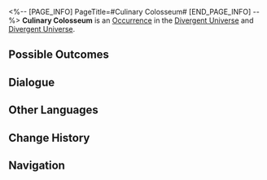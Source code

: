 <%-- [PAGE_INFO]
PageTitle=#Culinary Colosseum#
[END_PAGE_INFO] --%>
{{Stub}}
{{Simulated Universe Event Infobox
|id            = 21201
|title         = 
|image         = Occurrence Trashcan.png
|domains_su    = 
|domains_swarm = 
|domains_gng   = 
|domains_du    = Unknown
|domains_und   = Unknown
|requirements  = 
|prev          = 
|next          = 
|characters    = 
|factions      = 
|order         = 
|order_du      = 094
}}
'''Culinary Colosseum''' is an [[Divergent Universe/Occurrence|Occurrence]] in the [[Divergent Universe]] and [[Divergent Universe]].

==Possible Outcomes==
{{Possible Outcomes
|choice_1 = Just come at me all at once. I'm in a hurry.
|result_1 = Enter battle with the challengers. Obtain 3 Curio(s) after achieving victory.
|modes_1  = und

|choice_2 = Throw trash into the opponent's can.
|result_2 = Enter battle with the challengers. Discards up to 5 Negative Curio(s) after achieving victory.
|modes_2  = und

|choice_3 = Just come at me all at once. I'm in a hurry.
|result_3 = Enter battle with the challengers. Obtain 2 Curio(s) of 1-star rarity after achieving victory.
|modes_3  = du

|choice_4 = Throw trash into the opponent's can.
|result_4 = Enter battle with the challengers. Discards up to 3 Negative Curio(s) after achieving victory.
|modes_4  = du

|choice_5 = Challenge the jury above your grade.
|result_5 = Enter battle with the Trash Jury. Obtains 5 destroyed random Curio(s) after achieving victory.

}}
<!--
==Gameplay Notes==
* 
-->
==Dialogue==
{{Dialogue Start}}
:{{tx}}
{{Dialogue End}}

==Other Languages==
{{Other Languages
|en   = Culinary Colosseum
|zhs  = 厨王争霸
|zht  = 廚王爭霸
|ja   = {{Rubi|料理王決定戦|りょうりおうけっていせん}}
|ko   = 요리왕 쟁패전
|es   = Coliseo culinario
|fr   = Bataille culinaire
|ru   = Борьба за звание кулинара
|th   = การประลองเชฟยอดฝีมือ
|vi   = Vua Bếp Đại Chiến
|de   = Kulinarisches Kolosseum
|id   = Pertarungan Raja Dapur
|pt   = Coliseu Culinário
}}

==Change History==
{{Change History|2.3}}

==Navigation==
{{Occurrence Navbox}}